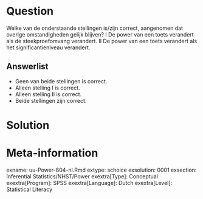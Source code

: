 Question
========
  
Welke van de onderstaande stellingen is/zijn correct, aangenomen dat overige omstandigheden gelijk blijven?
I De power van een toets verandert als de steekproefomvang verandert.
II De power van een toets verandert als het significantieniveau verandert.

  
Answerlist
----------
* Geen van beide stellingen is correct.
* Alleen stelling I is correct.
* Alleen stelling II is correct.
* Beide stellingen zijn correct.


Solution
========
  



Meta-information
================
exname: uu-Power-804-nl.Rmd
extype: schoice
exsolution: 0001
exsection: Inferential Statistics/NHST/Power
exextra[Type]: Conceptual
exextra[Program]: SPSS
exextra[Language]: Dutch
exextra[Level]: Statistical Literacy
